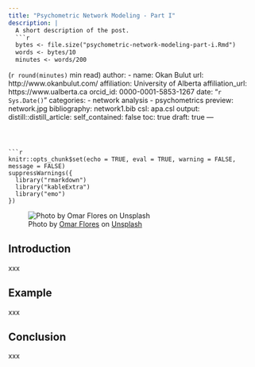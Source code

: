 ```yaml
---
title: "Psychometric Network Modeling - Part I"
description: |
  A short description of the post. 
  ```r
  bytes <- file.size("psychometric-network-modeling-part-i.Rmd")
  words <- bytes/10
  minutes <- words/200
  ``` 
  (`r round(minutes)` min read)
author:
  - name: Okan Bulut
    url: http://www.okanbulut.com/
    affiliation: University of Alberta
    affiliation_url: https://www.ualberta.ca
    orcid_id: 0000-0001-5853-1267
date: "`r Sys.Date()`"
categories:
  - network analysis
  - psychometrics
preview: network.jpg
bibliography: network1.bib
csl: apa.csl
output:
  distill::distill_article:
    self_contained: false
    toc: true
draft: true
---
```



```r
knitr::opts_chunk$set(echo = TRUE, eval = TRUE, warning = FALSE, message = FALSE)
suppressWarnings({
  library("rmarkdown")
  library("kableExtra")
  library("emo")
})
```

![Photo by [Omar Flores](https://unsplash.com/@omarg247) on [Unsplash](https://unsplash.com/)](network.jpg)

## Introduction

xxx

## Example

xxx

## Conclusion

xxx





